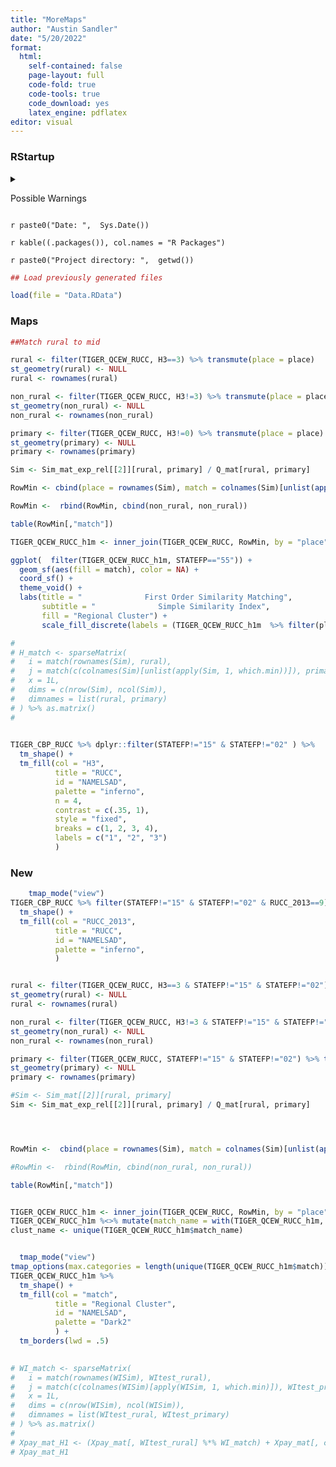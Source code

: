 ```yaml
---
title: "MoreMaps"
author: "Austin Sandler"
date: "5/20/2022"
format:
  html:
    self-contained: false
    page-layout: full
    code-fold: true
    code-tools: true
    code_download: yes
    latex_engine: pdflatex
editor: visual
---
```


::: panel-tabset
### RStartup

<details>

<summary>

Possible Warnings

</summary>

```r
# Download, Install, and Add R packages as necessary.

# List packages needed for this exercise
packages <- c("dlm",
              "DT",
              "geosphere",
              "knitr",
              "magrittr",
              "Matrix",
              "spdep",
              "tidyverse",
              "tmap",
              "tmaptools")

# Install packages not yet installed
installed_packages <- packages %in% rownames(installed.packages())
if (any(installed_packages == FALSE)) {
  install.packages(packages[!installed_packages], dependencies = TRUE)
}

# Load packages
invisible(lapply(packages, library, character.only = TRUE))

```

</details>

`r paste0("Date: ",  Sys.Date())`

`r kable((.packages()), col.names = "R Packages")`

`r paste0("Project directory: ",  getwd())`

```r
## Load previously generated files

load(file = "Data.RData")

```

### Maps

```r
##Match rural to mid

rural <- filter(TIGER_QCEW_RUCC, H3==3) %>% transmute(place = place)  
st_geometry(rural) <- NULL
rural <- rownames(rural)

non_rural <- filter(TIGER_QCEW_RUCC, H3!=3) %>% transmute(place = place)  
st_geometry(non_rural) <- NULL
non_rural <- rownames(non_rural)

primary <- filter(TIGER_QCEW_RUCC, H3!=0) %>% transmute(place = place) %>% as.vector()
st_geometry(primary) <- NULL
primary <- rownames(primary)

Sim <- Sim_mat_exp_rel[[2]][rural, primary] / Q_mat[rural, primary] 

RowMin <- cbind(place = rownames(Sim), match = colnames(Sim)[unlist(apply(Sim, 1, which.min))])

RowMin <-  rbind(RowMin, cbind(non_rural, non_rural))

table(RowMin[,"match"])

TIGER_QCEW_RUCC_h1m <- inner_join(TIGER_QCEW_RUCC, RowMin, by = "place", copy = TRUE)

ggplot(  filter(TIGER_QCEW_RUCC_h1m, STATEFP=="55")) +
  geom_sf(aes(fill = match), color = NA) +
  coord_sf() +
  theme_void() +
  labs(title = "              First Order Similarity Matching",
       subtitle = "              Simple Similarity Index",
       fill = "Regional Cluster") +
       scale_fill_discrete(labels = (TIGER_QCEW_RUCC_h1m  %>% filter(place %in% unique(TIGER_QCEW_RUCC_h1m$match) ) %>% pull(County_Name)) )

# 
# H_match <- sparseMatrix(
#   i = match(rownames(Sim), rural), 
#   j = match(c(colnames(Sim)[unlist(apply(Sim, 1, which.min))]), primary),  
#   x = 1L,
#   dims = c(nrow(Sim), ncol(Sim)),
#   dimnames = list(rural, primary)
# ) %>% as.matrix()
# 

  
TIGER_CBP_RUCC %>% dplyr::filter(STATEFP!="15" & STATEFP!="02" ) %>% 
  tm_shape() +
  tm_fill(col = "H3",  
          title = "RUCC", 
          id = "NAMELSAD", 
          palette = "inferno", 
          n = 4, 
          contrast = c(.35, 1), 
          style = "fixed", 
          breaks = c(1, 2, 3, 4), 
          labels = c("1", "2", "3")
          )

```

### New

```r
    tmap_mode("view")
TIGER_CBP_RUCC %>% filter(STATEFP!="15" & STATEFP!="02" & RUCC_2013==9) %>% 
  tm_shape() +
  tm_fill(col = "RUCC_2013",  
          title = "RUCC", 
          id = "NAMELSAD", 
          palette = "inferno", 
          )



```

```r

rural <- filter(TIGER_QCEW_RUCC, H3==3 & STATEFP!="15" & STATEFP!="02") %>% transmute(place = place)  
st_geometry(rural) <- NULL
rural <- rownames(rural)

non_rural <- filter(TIGER_QCEW_RUCC, H3!=3 & STATEFP!="15" & STATEFP!="02") %>% transmute(place = place)  
st_geometry(non_rural) <- NULL
non_rural <- rownames(non_rural)

primary <- filter(TIGER_QCEW_RUCC, STATEFP!="15" & STATEFP!="02") %>% transmute(place = place) %>% as.vector()
st_geometry(primary) <- NULL
primary <- rownames(primary)

#Sim <- Sim_mat[[2]][rural, primary] 
Sim <- Sim_mat_exp_rel[[2]][rural, primary] / Q_mat[rural, primary] 




RowMin <-  cbind(place = rownames(Sim), match = colnames(Sim)[unlist(apply(Sim, 1, which.min))])

#RowMin <-  rbind(RowMin, cbind(non_rural, non_rural))

table(RowMin[,"match"])


TIGER_QCEW_RUCC_h1m <- inner_join(TIGER_QCEW_RUCC, RowMin, by = "place", copy = TRUE) 
TIGER_QCEW_RUCC_h1m %<>% mutate(match_name = with(TIGER_QCEW_RUCC_h1m, County_Name[match(match, place)]), .after = match)
clust_name <- unique(TIGER_QCEW_RUCC_h1m$match_name)


  tmap_mode("view")
tmap_options(max.categories = length(unique(TIGER_QCEW_RUCC_h1m$match))) 
TIGER_QCEW_RUCC_h1m %>% 
  tm_shape() +
  tm_fill(col = "match",
          title = "Regional Cluster", 
          id = "NAMELSAD", 
          palette = "Dark2"
          ) +
  tm_borders(lwd = .5)        
  


```

```r
# WI_match <- sparseMatrix(
#   i = match(rownames(WISim), WItest_rural), 
#   j = match(c(colnames(WISim)[apply(WISim, 1, which.min)]), WItest_primary),  
#   x = 1L,
#   dims = c(nrow(WISim), ncol(WISim)),
#   dimnames = list(WItest_rural, WItest_primary)
# ) %>% as.matrix()
# 
# Xpay_mat_H1 <- (Xpay_mat[, WItest_rural] %*% WI_match) + Xpay_mat[, colnames(WI_match)]
# Xpay_mat_H1


```
:::
